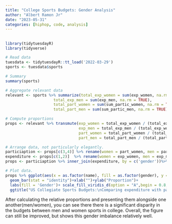 ```yaml
---
title: "College Sports Budgets: Gender Analysis"
author: "Albert Ramon Jr"
date: "2023-05-31"
categories: [hiphop, code, analysis]
---
```


## 

```r

library(tidytuesdayR)
library(tidyverse)

# Read data
tuesdata <- tidytuesdayR::tt_load('2022-03-29')
sports <- tuesdata$sports

# Summary 
summary(sports)

# Aggregate relevant data
relevant <- sports %>% summarize(total_exp_women = sum(exp_women, na.rm = TRUE), 
                     total_exp_men = sum(exp_men, na.rm = TRUE),
                     total_part_women = sum(sum_partic_women, na.rm = TRUE),
                     total_part_men = sum(sum_partic_men, na.rm = TRUE))

# Compute proportions
props <- relevant %>% transmute(exp_women = total_exp_women / (total_exp_women + total_exp_men),
                                exp_men = total_exp_men / (total_exp_women + total_exp_men),
                                part_women = total_part_women / (total_part_women + total_part_men),
                                part_men = total_part_men / (total_part_women + total_part_men))

# Arrange data, not particularly elegantly.
particiaption <- props[c(3,4)] %>% rename(women = part_women, men = part_men) %>% pivot_longer(c(1,2), names_to = 'gender', values_to = 'participation')
expenditure <- props[c(1,2)]  %>% rename(women = exp_women, men = exp_men) %>% pivot_longer(c(1,2), names_to = 'gender', values_to = 'expenditure')
props <- particiaption %>% inner_join(expenditure, by = c('gender'))%>% pivot_longer(cols =-1)

# Plot data.
props %>% ggplot(aes(x = as.factor(name), fill = as.factor(gender), y = value ))+
  geom_bar(stat = "identity")+xlab("")+ylab("Proportion")+
  labs(fill = 'Gender')+ scale_fill_viridis_d(option = "A",begin = 0.8, end = 0.5)+
  ggtitle("US Collegiate Sports Budgets:\nComparing expenditure with participation by gender.")
```

After calculating the relative proportions and presenting them alongside one another(men/women), you can see there there is a significant disparity in the budgets between men and women sports in college. Overall, the figure can still be improved, but shows this gender imbalance relatively well.
